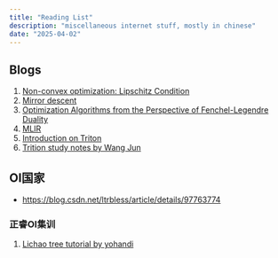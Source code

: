 ---
title: "Reading List"
description: "miscellaneous internet stuff, mostly in chinese"
date: "2025-04-02"
---

## Blogs

1. [Non-convex optimization: Lipschitz Condition](https://zhuanlan.zhihu.com/p/27554191)
2. [Mirror descent](https://zhuanlan.zhihu.com/p/34299990)
3. [Optimization Algorithms from the Perspective of Fenchel-Legendre Duality](https://zhuanlan.zhihu.com/p/34236792)
4. [MLIR](https://www.cnblogs.com/BobHuang/p/18249482)
5. [Introduction on Triton](https://www.cnblogs.com/BobHuang/p/18324040)
6. [Trition study notes by Wang Jun](https://zhuanlan.zhihu.com/p/672086654)

## OI国家

- https://blog.csdn.net/ltrbless/article/details/97763774

### 正睿OI集训

1. [Lichao tree tutorial by yohandi](https://www.yohandi.me/blog/li-chao-tree)